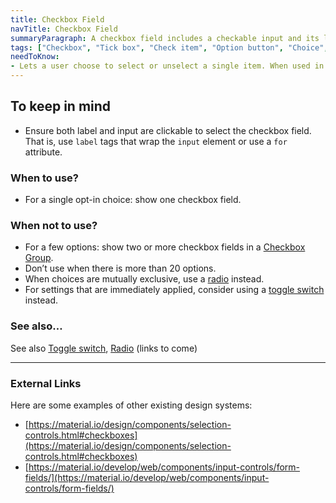 ```yaml
---
title: Checkbox Field
navTitle: Checkbox Field
summaryParagraph: A checkbox field includes a checkable input and its label. Checkbox fields are used in checkbox groups that let people select zero or more options from a set.
tags: ["Checkbox", "Tick box", "Check item", "Option button", "Choice", "Selection"]
needToKnow:
- Lets a user choose to select or unselect a single item. When used in a Checkbox Group, a checkbox lets a user select zero or more items from a set, which are all visible at the same time.
---
```


## To keep in mind

*   Ensure both label and input are clickable to select the checkbox field. That is, use `label` tags that wrap the `input` element or use a `for` attribute.

### When to use?

*   For a single opt-in choice: show one checkbox field.

### When not to use?

*   For a few options: show two or more checkbox fields in a [Checkbox Group](https://drive.google.com/a/cultureamp.com/open?id=1cFJCkMegiTbY-ToMicfwZIltVAIetRl4JVpH3JXCh3E).
*   Don’t use when there is more than 20 options.
*   When choices are mutually exclusive, use a [radio](https://drive.google.com/a/cultureamp.com/open?id=1JzPn1Bl-qvijs1TnllIM6-9uoCfZa-xzwYvBurjwEy8) instead.
*   For settings that are immediately applied, consider using a [toggle switch](#) instead.

### See also…

See also [Toggle switch](#), [Radio](https://drive.google.com/a/cultureamp.com/open?id=1JzPn1Bl-qvijs1TnllIM6-9uoCfZa-xzwYvBurjwEy8) (links to come)

---

### External Links

Here are some examples of other existing design systems:

- [https://material.io/design/components/selection-controls.html#checkboxes](https://material.io/design/components/selection-controls.html#checkboxes)
- [https://material.io/develop/web/components/input-controls/form-fields/](https://material.io/develop/web/components/input-controls/form-fields/)
